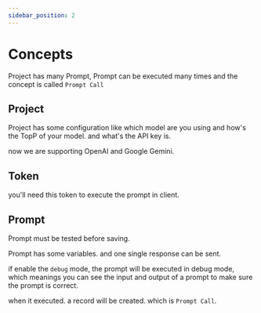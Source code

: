 ```yaml
---
sidebar_position: 2
---
```


# Concepts

Project has many Prompt, Prompt can be executed many times and the concept is called `Prompt Call`

## Project

Project has some configuration like which model are you using and how's the TopP of your model. and what's the API key is.

now we are supporting OpenAI and Google Gemini.

## Token

you'll need this token to execute the prompt in client.

## Prompt

Prompt must be tested before saving.

Prompt has some variables. and one single response can be sent.

if enable the `debug` mode, the prompt will be executed in debug mode, which meanings you can see the input and output of a prompt to make sure the prompt is correct.

when it executed. a record will be created. which is `Prompt Call`.
